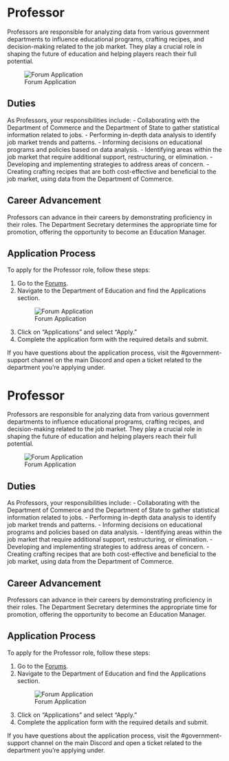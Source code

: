 <span id="professor"></span>
= Professor =

Professors are responsible for analyzing data from various government departments to influence educational programs, crafting recipes, and decision-making related to the job market. They play a crucial role in shaping the future of education and helping players reach their full potential.

<div class="figure">

[[File:https://cdn.discordapp.com/attachments/838356841217916989/1165965056400441354/School_render_unedited.png?ex=6548c494&is=65364f94&hm=99cc92ce7337012e88f79e6803d30d7004144d4ab579173e402437ca8c89cd95&|Forum Application]]

</div>
<span id="duties"></span>
== Duties ==

As Professors, your responsibilities include: - Collaborating with the Department of Commerce and the Department of State to gather statistical information related to jobs. - Performing in-depth data analysis to identify job market trends and patterns. - Informing decisions on educational programs and policies based on data analysis. - Identifying areas within the job market that require additional support, restructuring, or elimination. - Developing and implementing strategies to address areas of concern. - Creating crafting recipes that are both cost-effective and beneficial to the job market, using data from the Department of Commerce.

<span id="career-advancement"></span>
== Career Advancement ==

Professors can advance in their careers by demonstrating proficiency in their roles. The Department Secretary determines the appropriate time for promotion, offering the opportunity to become an Education Manager.

<span id="application-process"></span>
== Application Process ==

To apply for the Professor role, follow these steps:

<ol style="list-style-type: decimal;">
<li><p>Go to the [https://www.democracycraft.net/forums/ Forums].</p></li>
<li><p>Navigate to the Department of Education and find the Applications section.</p>
<div class="figure">

[[File:https://i.imgur.com/X1fE5xe.png|Forum Application]]

</div></li>
<li><p>Click on “Applications” and select “Apply.”</p></li>
<li><p>Complete the application form with the required details and submit.</p></li></ol>

If you have questions about the application process, visit the #government-support channel on the main Discord and open a ticket related to the department you’re applying under.

<span id="professor-1"></span>
= Professor =

Professors are responsible for analyzing data from various government departments to influence educational programs, crafting recipes, and decision-making related to the job market. They play a crucial role in shaping the future of education and helping players reach their full potential.

<div class="figure">

[[File:https://cdn.discordapp.com/attachments/838356841217916989/1165965056400441354/School_render_unedited.png?ex=6548c494&is=65364f94&hm=99cc92ce7337012e88f79e6803d30d7004144d4ab579173e402437ca8c89cd95&|Forum Application]]

</div>
<span id="duties-1"></span>
== Duties ==

As Professors, your responsibilities include: - Collaborating with the Department of Commerce and the Department of State to gather statistical information related to jobs. - Performing in-depth data analysis to identify job market trends and patterns. - Informing decisions on educational programs and policies based on data analysis. - Identifying areas within the job market that require additional support, restructuring, or elimination. - Developing and implementing strategies to address areas of concern. - Creating crafting recipes that are both cost-effective and beneficial to the job market, using data from the Department of Commerce.

<span id="career-advancement-1"></span>
== Career Advancement ==

Professors can advance in their careers by demonstrating proficiency in their roles. The Department Secretary determines the appropriate time for promotion, offering the opportunity to become an Education Manager.

<span id="application-process-1"></span>
== Application Process ==

To apply for the Professor role, follow these steps:

<ol style="list-style-type: decimal;">
<li><p>Go to the [https://www.democracycraft.net/forums/ Forums].</p></li>
<li><p>Navigate to the Department of Education and find the Applications section.</p>
<div class="figure">

[[File:https://i.imgur.com/X1fE5xe.png|Forum Application]]

</div></li>
<li><p>Click on “Applications” and select “Apply.”</p></li>
<li><p>Complete the application form with the required details and submit.</p></li></ol>

If you have questions about the application process, visit the #government-support channel on the main Discord and open a ticket related to the department you’re applying under.
